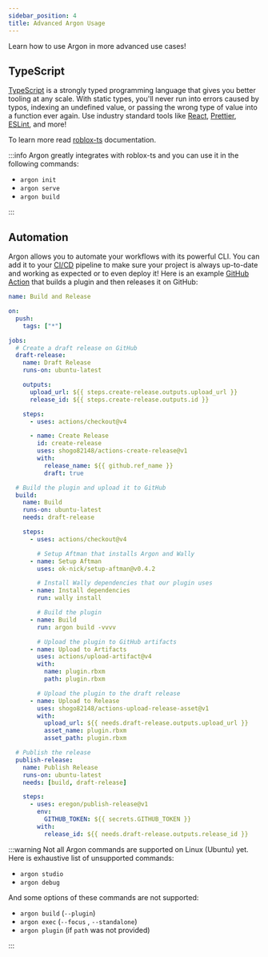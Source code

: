 ```yaml
---
sidebar_position: 4
title: Advanced Argon Usage
---
```


Learn how to use Argon in more advanced use cases!

## TypeScript

[TypeScript](https://www.typescriptlang.org/) is a strongly typed programming language that gives you better tooling at any scale. With static types, you'll never run into errors caused by typos, indexing an undefined value, or passing the wrong type of value into a function ever again. Use industry standard tools like [React](https://react.dev/), [Prettier](https://prettier.io/), [ESLint](https://eslint.org/), and more!

To learn more read [roblox-ts](https://roblox-ts.com/) documentation.

:::info
Argon greatly integrates with roblox-ts and you can use it in the following commands:

- `argon init`
- `argon serve`
- `argon build`

:::

## Automation

Argon allows you to automate your workflows with its powerful CLI. You can add it to your [CI/CD](https://en.wikipedia.org/wiki/CI/CD) pipeline to make sure your project is always up-to-date and working as expected or to even deploy it! Here is an example [GitHub Action](https://github.com/features/actions) that builds a plugin and then releases it on GitHub:

```yaml
name: Build and Release

on:
  push:
    tags: ["*"]

jobs:
  # Create a draft release on GitHub
  draft-release:
    name: Draft Release
    runs-on: ubuntu-latest

    outputs:
      upload_url: ${{ steps.create-release.outputs.upload_url }}
      release_id: ${{ steps.create-release.outputs.id }}

    steps:
      - uses: actions/checkout@v4

      - name: Create Release
        id: create-release
        uses: shogo82148/actions-create-release@v1
        with:
          release_name: ${{ github.ref_name }}
          draft: true

  # Build the plugin and upload it to GitHub
  build:
    name: Build
    runs-on: ubuntu-latest
    needs: draft-release

    steps:
      - uses: actions/checkout@v4

        # Setup Aftman that installs Argon and Wally
      - name: Setup Aftman
        uses: ok-nick/setup-aftman@v0.4.2

        # Install Wally dependencies that our plugin uses
      - name: Install dependencies
        run: wally install

        # Build the plugin
      - name: Build
        run: argon build -vvvv

        # Upload the plugin to GitHub artifacts
      - name: Upload to Artifacts
        uses: actions/upload-artifact@v4
        with:
          name: plugin.rbxm
          path: plugin.rbxm

        # Upload the plugin to the draft release
      - name: Upload to Release
        uses: shogo82148/actions-upload-release-asset@v1
        with:
          upload_url: ${{ needs.draft-release.outputs.upload_url }}
          asset_name: plugin.rbxm
          asset_path: plugin.rbxm

  # Publish the release
  publish-release:
    name: Publish Release
    runs-on: ubuntu-latest
    needs: [build, draft-release]

    steps:
      - uses: eregon/publish-release@v1
        env:
          GITHUB_TOKEN: ${{ secrets.GITHUB_TOKEN }}
        with:
          release_id: ${{ needs.draft-release.outputs.release_id }}
```

:::warning
Not all Argon commands are supported on Linux (Ubuntu) yet. Here is exhaustive list of unsupported commands:

- `argon studio`
- `argon debug`

And some options of these commands are not supported:

- `argon build` (`--plugin`)
- `argon exec` (`--focus` , `--standalone`)
- `argon plugin` (if `path` was not provided)

:::
